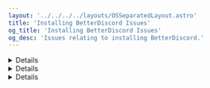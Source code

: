 ```yaml
---
layout: '../../../../layouts/OSSeparatedLayout.astro'
title: 'Installing BetterDiscord Issues'
og_title: 'Installing BetterDiscord Issues'
og_desc: 'Issues relating to installing BetterDiscord.'
---
```



<Details summary="No install path OR BetterDiscord not installed after using installer">
If you do not have a path to the Discord folder to install BetterDiscord into, or BetterDiscord did not show after installing, then press "browse" and paste <code> %localappdata%/discord/app-{whn}/resources</code> into the top bar.

If you do not know how to do that, look to the video below.

If BetterDiscord is still not on your Discord after installing, then use the path <code>%programdata%/%username%/Discord/app-{whn}/resources</code>.

If neither of these work, reinstall Discord and try again.

This is shown below:

<img
    src="https://cdn.discordapp.com/attachments/542030029861814284/863124888974000198/programdata.gif"
    alt="BetterDiscord Settings" />
</Details>

<Details summary="Installer does not open">
If the installer seems to not want to open at all, then follow these instructions:

1\. Download and install <ExternalLink href="https://7-zip.org"> 7-zip</ExternalLink> (if you do not have it already)

2\. Create a new folder (can be anywhere)

3\. Right click on the BetterDiscord.exe file, and from the 7zip options, choose 'extract to...' and
choose the folder you just created

4\. Use the exe file in the folder you extracted to.

If this does not work, then try the <ExternalLink href="https://github.com/BetterDiscord/Installer/releases/download/v1.0.0-hotfix/BetterDiscord-Windows.exe">hotfix</ExternalLink>.

If none of these solutions solved your problem, then try <a href="/BetterDiscord/manual/windows">manually installing BetterDiscord</a>
</Details>

<Details summary="Installer shows black instead of opening">
    If you get a black screen, try the following:

1\. Disable your AntiVirus.

2\. Press <kbd>⊞Win</kbd> + <kbd>R</kbd> and paste <code>ipconfig /flushdns</code>

3\. If that doesn't work, try to restart your computer, or try the hotfix linked above.
</Details>

